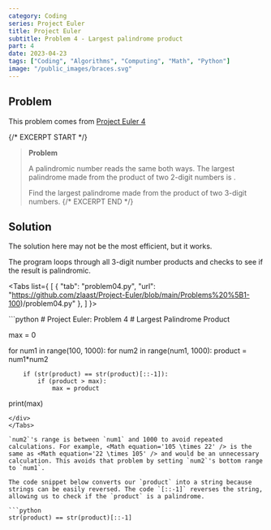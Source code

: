 ```yaml
---
category: Coding
series: Project Euler
title: Project Euler
subtitle: Problem 4 - Largest palindrome product
part: 4
date: 2023-04-23
tags: ["Coding", "Algorithms", "Computing", "Math", "Python"]
image: "/public_images/braces.svg"
---
```


## Problem

This problem comes from [Project Euler 4](https://projecteuler.net/problem=4)

{/* EXCERPT START */}
> **Problem**
>
> A palindromic number reads the same both ways. The largest palindrome made from the product of two 2-digit numbers is <Math equation='9009 = 91 \times 99' />.
>
> Find the largest palindrome made from the product of two 3-digit numbers.
{/* EXCERPT END */}

## Solution

The solution here may not be the most efficient, but it works.

The program loops through all 3-digit number products and checks to see if the result is palindromic.

<Tabs list={
    [
        {
            "tab": "problem04.py",
            "url": "https://github.com/zlaast/Project-Euler/blob/main/Problems%20%5B1-100)/problem04.py"
        },
    ]
}>
<div class="tab-content" id="problem04.py">
```python
# Project Euler: Problem 4
# Largest Palindrome Product

max = 0

for num1 in range(100, 1000):
    for num2 in range(num1, 1000):
        product = num1*num2

        if (str(product) == str(product)[::-1]):
            if (product > max):
                max = product

print(max)
```
</div>
</Tabs>

`num2`'s range is between `num1` and 1000 to avoid repeated calculations. For example, <Math equation='105 \times 22' /> is the same as <Math equation='22 \times 105' /> and would be an unnecessary calculation. This avoids that problem by setting `num2`'s bottom range to `num1`.

The code snippet below converts our `product` into a string because strings can be easily reversed. The code `[::-1]` reverses the string, allowing us to check if the `product` is a palindrome.

```python
str(product) == str(product)[::-1]
```